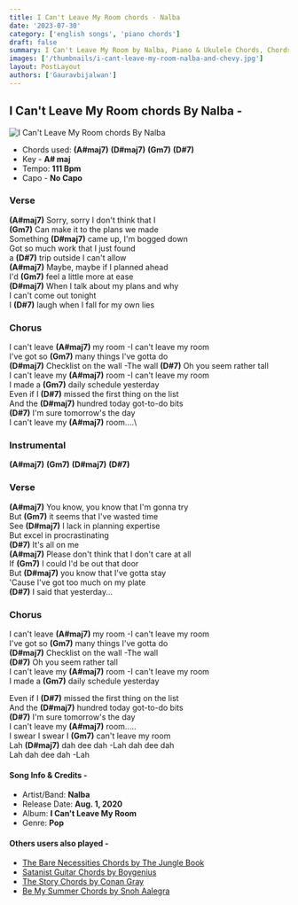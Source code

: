 ```yaml
---
title: I Can't Leave My Room chords - ​Nalba
date: '2023-07-30'
category: ['english songs', 'piano chords']
draft: false
summary: I Can't Leave My Room by Nalba, Piano & Ukulele Chords, Chords used - (E) (E7) (A) (Am) (Amaj7) (F#m), Capo - No Capo, Key - A# major.
images: ['/thumbnails/i-cant-leave-my-room-nalba-and-chevy.jpg']
layout: PostLayout
authors: ['Gauravbijalwan']
---
```


## I Can't Leave My Room chords By ​Nalba -

![I Can't Leave My Room chords By ​Nalba](/thumbnails/i-cant-leave-my-room-nalba-and-chevy.jpg)

- Chords used: **(A#maj7)** **(D#maj7)** **(Gm7)** **(D#7)**
- Key - **A# maj**
- Tempo: **111 Bpm**
- Capo - **No Capo**

### Verse

**(A#maj7)** Sorry, sorry I don't think that I\
**(Gm7)** Can make it to the plans we made\
Something **(D#maj7)** came up, I'm bogged down\
Got so much work that I just found\
a **(D#7)** trip outside I can't allow\
**(A#maj7)** Maybe, maybe if I planned ahead\
I'd **(Gm7)** feel a little more at ease\
**(D#maj7)** When I talk about my plans and why\
I can't come out tonight\
I **(D#7)** laugh when I fall for my own lies

### Chorus

I can't leave **(A#maj7)** my room -I can't leave my room\
I've got so **(Gm7)** many things I've gotta do\
**(D#maj7)** Checklist on the wall -The wall
**(D#7)** Oh you seem rather tall\
I can't leave my **(A#maj7)** room -I can't leave my room\
I made a **(Gm7)** daily schedule yesterday\
Even if I **(D#7)** missed the first thing on the list\
And the **(D#maj7)** hundred today got-to-do bits\
**(D#7)** I'm sure tomorrow's the day\
I can't leave my **(A#maj7)** room....\

### Instrumental

**(A#maj7)** **(Gm7)** **(D#maj7)** **(D#7)**

### Verse

**(A#maj7)** You know, you know that I'm gonna try\
But **(Gm7)** it seems that I've wasted time\
See **(D#maj7)** I lack in planning expertise\
But excel in procrastinating\
**(D#7)** It's all on me\
**(A#maj7)** Please don't think that I don't care at all\
If **(Gm7)** I could I'd be out that door\
But **(D#maj7)** you know that I've gotta stay\
'Cause I've got too much on my plate\
**(D#7)** I said that yesterday...

### Chorus

I can't leave **(A#maj7)** my room -I can't leave my room\
I've got so **(Gm7)** many things I've gotta do\
**(D#maj7)** Checklist on the wall -The wall\
**(D#7)** Oh you seem rather tall\
I can't leave my **(A#maj7)** room -I can't leave my room\
I made a **(Gm7)** daily schedule yesterday

Even if I **(D#7)** missed the first thing on the list\
And the **(D#maj7)** hundred today got-to-do bits\
**(D#7)** I'm sure tomorrow's the day\
I can't leave my **(A#maj7)** room.....\
I swear I swear I **(Gm7)** can't leave my room\
Lah **(D#maj7)** dah dee dah -Lah dah dee dah\
Lah dah dee dah -Lah

#### Song Info & Credits -

- Artist/Band: ​**Nalba**
- Release Date: **Aug. 1, 2020**
- Album: **I Can't Leave My Room**
- Genre: **Pop**

#### Others users also played -

- [The Bare Necessities Chords by The Jungle Book](https://www.chordsco.com/chords/the-bare-necessities-chords-by-the-jungle-book)
- [Satanist Guitar Chords by Boygenius](https://www.chordsco.com/chords/satanist-guitar-chords-by-boygenius-)
- [The Story Chords by Conan Gray](https://www.chordsco.com/chords/the-story-chords-by-conan-gray)
- [Be My Summer Chords by Snoh Aalegra](https://www.chordsco.com/chords/be-my-summer-chords-by-snoh-aalegra)
